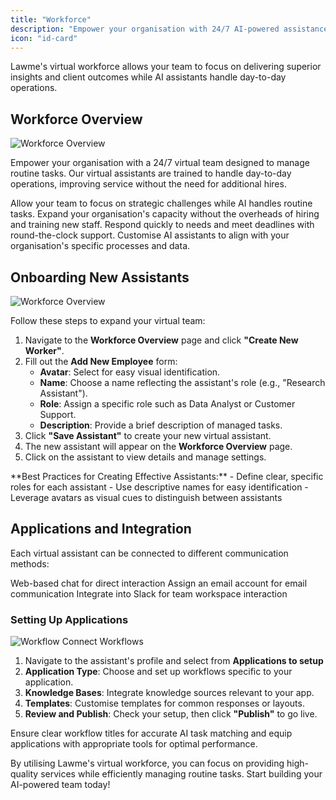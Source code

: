 ```yaml
---
title: "Workforce"
description: "Empower your organisation with 24/7 AI-powered assistance for routine tasks"
icon: "id-card"
---
```


<Note>
  Lawme's virtual workforce allows your team to focus on delivering superior insights and client outcomes while AI assistants handle day-to-day operations.
</Note>

## Workforce Overview

<Frame>
  <img
    src="../assets/workforce_overview_main.gif"
    alt="Workforce Overview"
  />
</Frame>

Empower your organisation with a 24/7 virtual team designed to manage routine tasks. Our virtual assistants are trained to handle day-to-day operations, improving service without the need for additional hires.

<CardGroup cols={2}>
  <Card title="Free Up Your Team" icon="user-tie">
    Allow your team to focus on strategic challenges while AI handles routine tasks.
  </Card>
  <Card title="Cost-Effective Scaling" icon="chart-line">
    Expand your organisation's capacity without the overheads of hiring and training new staff.
  </Card>
  <Card title="24/7 Availability" icon="clock">
    Respond quickly to needs and meet deadlines with round-the-clock support.
  </Card>
  <Card title="Tailored Assistance" icon="sliders">
    Customise AI assistants to align with your organisation's specific processes and data.
  </Card>
</CardGroup>

## Onboarding New Assistants

<Frame>
  <img
    src="../assets/workforce_overview.gif"
    alt="Workforce Overview"
  />
</Frame>

Follow these steps to expand your virtual team:

1. Navigate to the **Workforce Overview** page and click **"Create New Worker"**.
2. Fill out the **Add New Employee** form:
   - **Avatar**: Select for easy visual identification.
   - **Name**: Choose a name reflecting the assistant's role (e.g., "Research Assistant").
   - **Role**: Assign a specific role such as Data Analyst or Customer Support.
   - **Description**: Provide a brief description of managed tasks.
3. Click **"Save Assistant"** to create your new virtual assistant.
4. The new assistant will appear on the **Workforce Overview** page.
5. Click on the assistant to view details and manage settings.

<Tip>
  **Best Practices for Creating Effective Assistants:**
  - Define clear, specific roles for each assistant
  - Use descriptive names for easy identification
  - Leverage avatars as visual cues to distinguish between assistants
</Tip>

## Applications and Integration

Each virtual assistant can be connected to different communication methods:

<CardGroup cols={2}>
  <Card title="Chat Assistant" icon="comments">
    Web-based chat for direct interaction
  </Card>
  <Card title="Email Integration" icon="envelope">
    Assign an email account for email communication
  </Card>
  <Card title="Slack Bot" icon="slack">
    Integrate into Slack for team workspace interaction
  </Card>
</CardGroup>

### Setting Up Applications

<Frame>
  <img
    src="../assets/workforce_add_application.gif"
    alt="Workflow Connect Workflows"
  />
</Frame>

1. Navigate to the assistant's profile and select from **Applications to setup**
2. **Application Type**: Choose and set up workflows specific to your application.
3. **Knowledge Bases**: Integrate knowledge sources relevant to your app.
4. **Templates**: Customise templates for common responses or layouts.
5. **Review and Publish**: Check your setup, then click **"Publish"** to go live.

<Warning>
  Ensure clear workflow titles for accurate AI task matching and equip applications with appropriate tools for optimal performance.
</Warning>

By utilising Lawme's virtual workforce, you can focus on providing high-quality services while efficiently managing routine tasks. Start building your AI-powered team today!